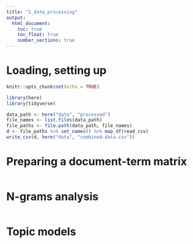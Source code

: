 ```yaml
---
title: "2_data_processing"
output: 
  html_document:
    toc: true
    toc_float: true
    number_sections: true
---
```


# Loading, setting up

```r
knitr::opts_chunk$set(echo = TRUE)
```

```r
library(here)
library(tidyverse)
```

```r
data_path <- here("data", "processed")
file_names <- list.files(data_path)
file_paths <- file.path(data_path, file_names)
d <- file_paths %>% set_names() %>% map_df(read_csv)
write_csv(d, here("data", "combined-data.csv"))
```

# Preparing a document-term matrix

```r

```

# N-grams analysis

```r

```

# Topic models

```r

```